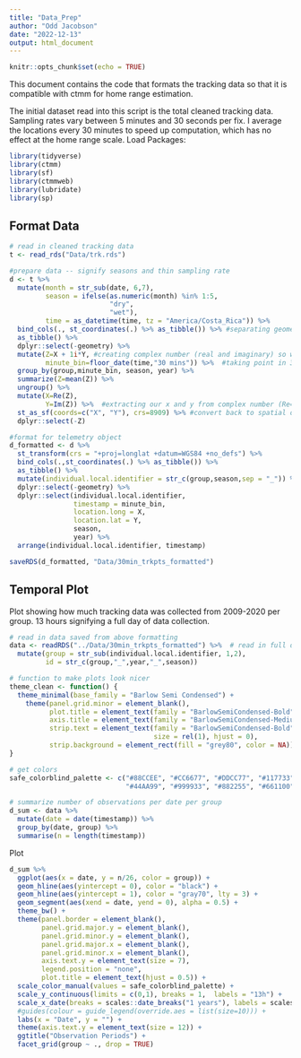 ```yaml
---
title: "Data_Prep"
author: "Odd Jacobson"
date: "2022-12-13"
output: html_document
---
```


```r
knitr::opts_chunk$set(echo = TRUE)
```

This document contains the code that formats the tracking data so that it is compatible with ctmm for home range estimation. 

The initial dataset read into this script is the total cleaned tracking data. Sampling rates vary between 5 minutes and 30 seconds per fix. I average the locations every 30 minutes to speed up computation, which has no effect at the home range scale. 
Load Packages:
```r
library(tidyverse)
library(ctmm)
library(sf)
library(ctmmweb)
library(lubridate)
library(sp)
```


## Format Data

```r

# read in cleaned tracking data
t <- read_rds("Data/trk.rds")

#prepare data -- signify seasons and thin sampling rate
d <- t %>%
  mutate(month = str_sub(date, 6,7),
         season = ifelse(as.numeric(month) %in% 1:5,
                         "dry",
                         "wet"),
         time = as_datetime(time, tz = "America/Costa_Rica")) %>%
  bind_cols(., st_coordinates(.) %>% as_tibble()) %>% #separating geometry into two columns x and y
  as_tibble() %>%
  dplyr::select(-geometry) %>%
  mutate(Z=X + 1i*Y, #creating complex number (real and imaginary) so we can get an average of points
         minute_bin=floor_date(time,"30 mins")) %>%  #taking point in 30min window and rounding down to clean 30min breaks
  group_by(group,minute_bin, season, year) %>%
  summarize(Z=mean(Z)) %>%
  ungroup() %>%
  mutate(X=Re(Z),
         Y=Im(Z)) %>%  #extracting our x and y from complex number (Re=real, Im=imaginary)
  st_as_sf(coords=c("X", "Y"), crs=8909) %>% #convert back to spatial object
  dplyr::select(-Z)

#format for telemetry object
d_formatted <- d %>%
  st_transform(crs = "+proj=longlat +datum=WGS84 +no_defs") %>%
  bind_cols(.,st_coordinates(.) %>% as_tibble()) %>%
  as_tibble() %>%
  mutate(individual.local.identifier = str_c(group,season,sep = "_")) %>%
  dplyr::select(-geometry) %>%
  dplyr::select(individual.local.identifier,
                timestamp = minute_bin,
                location.long = X,
                location.lat = Y,
                season,
                year) %>%
  arrange(individual.local.identifier, timestamp)

saveRDS(d_formatted, "Data/30min_trkpts_formatted")

```

## Temporal Plot

Plot showing how much tracking data was collected from 2009-2020 per group. 13 hours signifying a full day of data collection.

```r

# read in data saved from above formatting
data <- readRDS("../Data/30min_trkpts_formatted") %>%  # read in full dataset at 30min sampling rate
  mutate(group = str_sub(individual.local.identifier, 1,2),
         id = str_c(group,"_",year,"_",season))

# function to make plots look nicer
theme_clean <- function() {
  theme_minimal(base_family = "Barlow Semi Condensed") +
    theme(panel.grid.minor = element_blank(),
          plot.title = element_text(family = "BarlowSemiCondensed-Bold"),
          axis.title = element_text(family = "BarlowSemiCondensed-Medium"),
          strip.text = element_text(family = "BarlowSemiCondensed-Bold",
                                    size = rel(1), hjust = 0),
          strip.background = element_rect(fill = "grey80", color = NA))
}

# get colors
safe_colorblind_palette <- c("#88CCEE", "#CC6677", "#DDCC77", "#117733", "#332288", "#AA4499", 
                             "#44AA99", "#999933", "#882255", "#661100", "#6699CC", "#888888")

# summarize number of observations per date per group
d_sum <- data %>% 
  mutate(date = date(timestamp)) %>% 
  group_by(date, group) %>% 
  summarise(n = length(timestamp))
```


Plot
```r
d_sum %>% 
  ggplot(aes(x = date, y = n/26, color = group)) +
  geom_hline(aes(yintercept = 0), color = "black") +
  geom_hline(aes(yintercept = 1), color = "gray70", lty = 3) +
  geom_segment(aes(xend = date, yend = 0), alpha = 0.5) + 
  theme_bw() +
  theme(panel.border = element_blank(),
        panel.grid.major.y = element_blank(), 
        panel.grid.minor.y = element_blank(),
        panel.grid.major.x = element_blank(), 
        panel.grid.minor.x = element_blank(),
        axis.text.y = element_text(size = 7),
        legend.position = "none",
        plot.title = element_text(hjust = 0.5)) +
  scale_color_manual(values = safe_colorblind_palette) +
  scale_y_continuous(limits = c(0,1), breaks = 1,  labels = "13h") +
  scale_x_date(breaks = scales::date_breaks("1 years"), labels = scales::date_format("%Y")) + 
  #guides(colour = guide_legend(override.aes = list(size=10))) +
  labs(x = "Date", y = "") +
  theme(axis.text.y = element_text(size = 12)) +
  ggtitle("Observation Periods") +
  facet_grid(group ~ ., drop = TRUE)  
```

